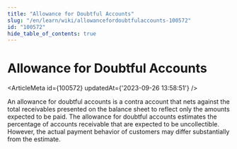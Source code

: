 ```yaml
---
title: "Allowance for Doubtful Accounts"
slug: "/en/learn/wiki/allowancefordoubtfulaccounts-100572"
id: "100572"
hide_table_of_contents: true
---
```



# Allowance for Doubtful Accounts

<ArticleMeta id={100572} updatedAt={'2023-09-26 13:58:51'} />
<div className='border-solid border-b border-t-0 my-4 border-[var(--ifm-color-gray-300)]' />

An allowance for doubtful accounts is a contra account that nets against the total receivables presented on the balance sheet to reflect only the amounts expected to be paid. The allowance for doubtful accounts estimates the percentage of accounts receivable that are expected to be uncollectible. However, the actual payment behavior of customers may differ substantially from the estimate.
